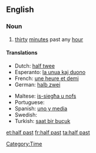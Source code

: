 ==English==

===Noun===
{{en-noun|-}}

# [[thirty]] [[minute]]s past any [[hour]]

====Translations====
{{trans-top|half past the hour}}
* Dutch: [[half twee]]
* Esperanto: [[la unua kaj duono]]
* French: [[une heure et demi]]
* German: [[halb zwei]]
{{trans-mid}}
* Maltese: [[is-siegħa u nofs]]
* Portuguese: {{t|pt|uma e meia}}
* Spanish: [[uno y media]]
* Swedish: {{t|sv|halv två}}
* Turkish: [[saat bir buçuk]]
{{trans-bottom}}

[[Category:Time]]

[[et:half past]]
[[fr:half past]]
[[ta:half past]]